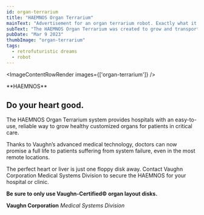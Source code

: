 ```yaml
---
id: organ-terrarium
title: "HAEMNOS Organ Terrarium"
mainText: "Advertisement for an organ terrarium robot. Exactly what it sounds like."
subText: "The HAEMNOS Organ Terrarium was created to grow and transport custom organs!"
pubDate: "Mar 9 2023"
thumbImage: "organ-terrarium"
tags:
  - retrofuturistic dreams
  - robot
---
```



<ImageContentRowRender 
  images={['organ-terrarium']}
/>

<QuoteContentRowRender author={AuthorCAN} transcription>
**HAEMNOS**

## Do your heart good.

The HAEMNOS Organ Terrarium system provides hospitals with an easy-to-use, reliable way to grow healthy customized organs for patients in critical care.

Thanks to Vaughn’s advanced medical technology, doctors can now promise a full life to patients suffering from system failure, even in the most remote locations.

The perfect heart or liver is just one floppy disk away. Contact Vaughn Corporation Medical Systems Division to secure the HAEMNOS for your hospital or clinic.

**Be sure to only use Vaughn-Certified© organ layout disks.**

**Vaughn Corporation**
*Medical Systems Division*
</QuoteContentRowRender>